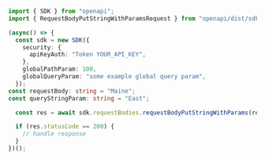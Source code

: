 ```typescript showLineNumbers copy filename="Request Body Put String With Params usage example"
import { SDK } from "openapi";
import { RequestBodyPutStringWithParamsRequest } from "openapi/dist/sdk/models/operations";

(async() => {
  const sdk = new SDK({
    security: {
      apiKeyAuth: "Token YOUR_API_KEY",
    },
    globalPathParam: 100,
    globalQueryParam: "some example global query param",
  });
const requestBody: string = "Maine";
const queryStringParam: string = "East";

  const res = await sdk.requestBodies.requestBodyPutStringWithParams(requestBody, queryStringParam);

  if (res.statusCode == 200) {
    // handle response
  }
})();
```
